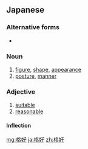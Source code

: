 ==Japanese==
{{ja-kanjitab|かく|k1=かっ|こう|yomi=on}}

===Alternative forms===
* {{ja-l|恰好}}

===Noun===
{{ja-noun|かっこう}}

# [[figure]], [[shape]], [[appearance]]
# [[posture]], [[manner]]

===Adjective===
{{ja-adj|ころあい|infl=na}}

# [[suitable]]
# [[reasonable]]

====Inflection====
{{ja-na|ころあい}}

[[mg:格好]]
[[ja:格好]]
[[zh:格好]]